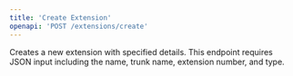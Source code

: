```yaml
---
title: 'Create Extension'
openapi: 'POST /extensions/create'
---
```



Creates a new extension with specified details. This endpoint requires JSON input including the name, trunk name, extension number, and type.
